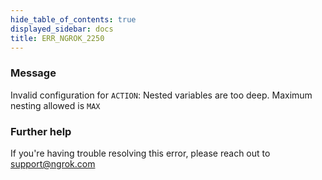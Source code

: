 ```yaml
---
hide_table_of_contents: true
displayed_sidebar: docs
title: ERR_NGROK_2250
---
```




### Message

Invalid configuration for `ACTION`: Nested variables are too deep. Maximum nesting allowed is `MAX`

<ErrorDetails error="err_ngrok_2250" />

### Further help

If you're having trouble resolving this error, please reach out to [support@ngrok.com](mailto:support@ngrok.com?subject=Help%20with%20ERR_NGROK_2250)
